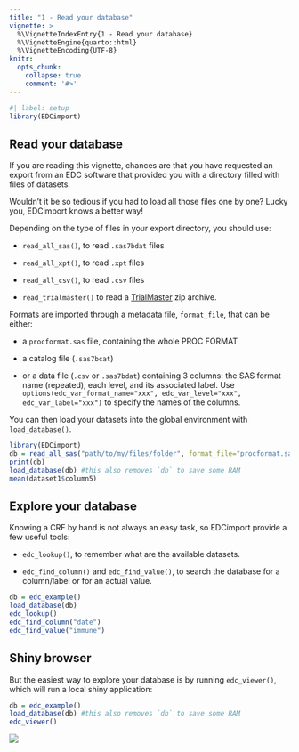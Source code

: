 ```yaml
---
title: "1 - Read your database"
vignette: >
  %\VignetteIndexEntry{1 - Read your database}
  %\VignetteEngine{quarto::html}
  %\VignetteEncoding{UTF-8}
knitr:
  opts_chunk:
    collapse: true
    comment: '#>'
---
```


```r
#| label: setup
library(EDCimport)
```

## Read your database

If you are reading this vignette, chances are that you have requested an export from an EDC software that provided you with a directory filled with files of datasets.

Wouldn't it be so tedious if you had to load all those files one by one? Lucky you, EDCimport knows a better way!

Depending on the type of files in your export directory, you should use:

-   `read_all_sas()`, to read `.sas7bdat` files

-   `read_all_xpt()`, to read `.xpt` files

-   `read_all_csv()`, to read `.csv` files

-   `read_trialmaster()` to read a [TrialMaster](https://www.anjusoftware.com/trial-master/) zip archive.

Formats are imported through a metadata file, `format_file`, that can be either:

-   a `procformat.sas` file, containing the whole PROC FORMAT

-   a catalog file (`.sas7bcat`)

-   or a data file (`.csv` or `.sas7bdat`) containing 3 columns: the SAS format name (repeated), each level, and its associated label. Use `options(edc_var_format_name="xxx", edc_var_level="xxx", edc_var_label="xxx")` to specify the names of the columns.

You can then load your datasets into the global environment with `load_database()`.

``` r
library(EDCimport)
db = read_all_sas("path/to/my/files/folder", format_file="procformat.sas")
print(db)
load_database(db) #this also removes `db` to save some RAM
mean(dataset1$column5)
```

## Explore your database

Knowing a CRF by hand is not always an easy task, so EDCimport provide a few useful tools:

-   `edc_lookup()`, to remember what are the available datasets.

-   `edc_find_column()` and `edc_find_value()`, to search the database for a column/label or for an actual value.

```r
db = edc_example()
load_database(db)
edc_lookup()
edc_find_column("date")
edc_find_value("immune")
```

## Shiny browser

But the easiest way to explore your database is by running `edc_viewer()`, which will run a local shiny application:

``` r
db = edc_example()
load_database(db) #this also removes `db` to save some RAM
edc_viewer()
```

![](edc_viewer.gif)
